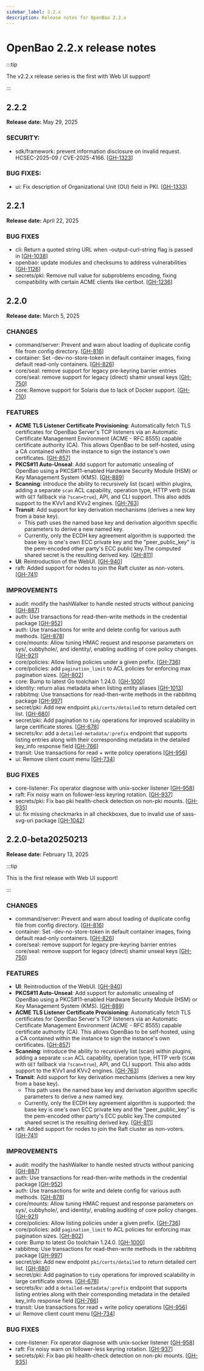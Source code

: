 ```yaml
---
sidebar_label: 2.2.x
description: Release notes for OpenBao 2.2.x
---
```


# OpenBao 2.2.x release notes

:::tip

The v2.2.x release series is the first with Web UI support!

:::

## 2.2.2
**Release date:** May 29, 2025

### SECURITY:

* sdk/framework: prevent information disclosure on invalid request. HCSEC-2025-09 / CVE-2025-4166. [[GH-1323](https://github.com/openbao/openbao/pull/1323)]

### BUG FIXES:

* ui: Fix description of Organizational Unit (OU) field in PKI. [[GH-1333](https://github.com/openbao/openbao/pull/1333)]

## 2.2.1
**Release date:** April 22, 2025

### BUG FIXES

* cli: Return a quoted string URL when -output-curl-string flag is passed in [[GH-1038](https://github.com/openbao/openbao/pull/1038)]
* openbao: update modules and checksums to address vulnerabilities [[GH-1126](https://github.com/openbao/openbao/pull/1126)]
* secrets/pki: Remove null value for subproblems encoding, fixing compatibility with certain ACME clients like certbot. [[GH-1236](https://github.com/openbao/openbao/pull/1236)]

## 2.2.0
**Release date:** March 5, 2025

### CHANGES

* command/server: Prevent and warn about loading of duplicate config file from config directory. [[GH-816](https://github.com/openbao/openbao/pull/816)]
* container: Set -dev-no-store-token in default container images, fixing default read-only containers. [[GH-826](https://github.com/openbao/openbao/pull/826)]
* core/seal: remove support for legacy pre-keyring barrier entries
core/seal: remove support for legacy (direct) shamir unseal keys [[GH-750](https://github.com/openbao/openbao/pull/750)]
* core: Remove support for Solaris due to lack of Docker support. [[GH-710](https://github.com/openbao/openbao/pull/710)]

### FEATURES

* **ACME TLS Listener Certificate Provisioning**: Automatically fetch TLS certificates for OpenBao Server's TCP listeners via an Automatic Certificate Management Environment (ACME - RFC 8555) capable certificate authority (CA). This allows OpenBao to be self-hosted, using a CA contained within the instance to sign the instance's own certificates. [[GH-857](https://github.com/openbao/openbao/pull/857)]
* **PKCS#11 Auto-Unseal**: Add support for automatic unsealing of OpenBao using a PKCS#11-enabled Hardware Security Module (HSM) or Key Management System (KMS). [[GH-889](https://github.com/openbao/openbao/pull/889)]
* **Scanning**: introduce the ability to recursively list (scan) within plugins, adding a separate `scan` ACL capability, operation type, HTTP verb (`SCAN` with `GET` fallback via `?scan=true`), API, and CLI support. This also adds support to the KVv1 and KVv2 engines. [[GH-763](https://github.com/openbao/openbao/pull/763)]
* **Transit**: Add support for key derivation mechanisms (derives a new key from a base key).
   - This path uses the named base key and derivation algorithm specific parameters to derive a new named key.
   - Currently, only the ECDH key agreement algorithm is supported: the base key is one's own ECC private key and the "peer_public_key" is the pem-encoded other party's ECC public key.The computed shared secret is the resulting derived key. [[GH-811](https://github.com/openbao/openbao/pull/811)]
* **UI**: Reintroduction of the WebUI. [[GH-940](https://github.com/openbao/openbao/pull/940)]
* raft: Added support for nodes to join the Raft cluster as non-voters. [[GH-741](https://github.com/openbao/openbao/pull/741)]

### IMPROVEMENTS

* audit: modify the hashWalker to handle nested structs without panicing [[GH-887](https://github.com/openbao/openbao/pull/887)]
* auth: Use transactions for read-then-write methods in the credential package [[GH-952](https://github.com/openbao/openbao/pull/952)]
* auth: Use transactions for write and delete config for various auth methods. [[GH-878](https://github.com/openbao/openbao/pull/878)]
* core/mounts: Allow tuning HMAC request and response parameters on sys/, cubbyhole/, and identity/, enabling auditing of core policy changes. [[GH-921](https://github.com/openbao/openbao/pull/921)]
* core/policies: Allow listing policies under a given prefix. [[GH-736](https://github.com/openbao/openbao/pull/736)]
* core/policies: add `pagination_limit` to ACL policies for enforcing max pagination sizes. [[GH-802](https://github.com/openbao/openbao/pull/802)]
* core: Bump to latest Go toolchain 1.24.0. [[GH-1000](https://github.com/openbao/openbao/pull/1000)]
* identity: return alias metadata when listing entity aliases [[GH-1013](https://github.com/openbao/openbao/pull/1013)]
* rabbitmq: Use transactions for read-then-write methods in the rabbitmq package [[GH-997](https://github.com/openbao/openbao/pull/997)]
* secret/pki: Add new endpoint `pki/certs/detailed` to return detailed cert list. [[GH-680](https://github.com/openbao/openbao/pull/680)]
* secret/pki: Add pagination to `tidy` operations for improved scalability in large certificate stores. [[GH-678](https://github.com/openbao/openbao/pull/678)]
* secrets/kv: add a `detailed-metadata/:prefix` endpoint that supports listing entries along with their corresponding metadata in the detailed key_info response field [[GH-766](https://github.com/openbao/openbao/pull/766)]
* transit: Use transactions for read + write policy operations [[GH-956](https://github.com/openbao/openbao/pull/956)]
* ui: Remove client count menu [[GH-734](https://github.com/openbao/openbao/pull/734)]

### BUG FIXES

* core-listener: Fix operator diagnose with unix-socker listener [[GH-958](https://github.com/openbao/openbao/pull/958)]
* raft: Fix noisy warn on follower-less keyring rotation. [[GH-937](https://github.com/openbao/openbao/pull/937)]
* secrets/pki: Fix bao pki health-check detection on non-pki mounts. [[GH-935](https://github.com/openbao/openbao/pull/935)]
* ui: fix missing checkmarks in all checkboxes, due to invalid use of sass-svg-uri package [[GH-1042](https://github.com/openbao/openbao/pull/1042)]


## 2.2.0-beta20250213
**Release date:** February 13, 2025

:::tip

This is the first release with Web UI support!

:::

### CHANGES

* command/server: Prevent and warn about loading of duplicate config file from config directory. [[GH-816](https://github.com/openbao/openbao/pull/816)]
* container: Set -dev-no-store-token in default container images, fixing default read-only containers. [[GH-826](https://github.com/openbao/openbao/pull/826)]
* core/seal: remove support for legacy pre-keyring barrier entries
core/seal: remove support for legacy (direct) shamir unseal keys [[GH-750](https://github.com/openbao/openbao/pull/750)]

### FEATURES

* **UI**: Reintroduction of the WebUI. [[GH-940](https://github.com/openbao/openbao/pull/940)]
* **PKCS#11 Auto-Unseal**: Add support for automatic unsealing of OpenBao using a PKCS#11-enabled Hardware Security Module (HSM) or Key Management System (KMS). [[GH-889](https://github.com/openbao/openbao/pull/889)]
* **ACME TLS Listener Certificate Provisioning**: Automatically fetch TLS certificates for OpenBao Server's TCP listeners via an Automatic Certificate Management Environment (ACME - RFC 8555) capable certificate authority (CA). This allows OpenBao to be self-hosted, using a CA contained within the instance to sign the instance's own certificates. [[GH-857](https://github.com/openbao/openbao/pull/857)]
* **Scanning**: introduce the ability to recursively list (scan) within plugins, adding a separate `scan` ACL capability, operation type, HTTP verb (`SCAN` with `GET` fallback via `?scan=true`), API, and CLI support. This also adds support to the KVv1 and KVv2 engines. [[GH-763](https://github.com/openbao/openbao/pull/763)]
* **Transit**: Add support for key derivation mechanisms (derives a new key from a base key).
   - This path uses the named base key and derivation algorithm specific parameters to derive a new named key.
   - Currently, only the ECDH key agreement algorithm is supported: the base key is one's own ECC private key and the "peer_public_key" is the pem-encoded other party's ECC public key.The computed shared secret is the resulting derived key. [[GH-811](https://github.com/openbao/openbao/pull/811)]
* raft: Added support for nodes to join the Raft cluster as non-voters. [[GH-741](https://github.com/openbao/openbao/pull/741)]

### IMPROVEMENTS

* audit: modify the hashWalker to handle nested structs without panicing [[GH-887](https://github.com/openbao/openbao/pull/887)]
* auth: Use transactions for read-then-write methods in the credential package [[GH-952](https://github.com/openbao/openbao/pull/952)]
* auth: Use transactions for write and delete config for various auth methods. [[GH-878](https://github.com/openbao/openbao/pull/878)]
* core/mounts: Allow tuning HMAC request and response parameters on sys/, cubbyhole/, and identity/, enabling auditing of core policy changes. [[GH-921](https://github.com/openbao/openbao/pull/921)]
* core/policies: Allow listing policies under a given prefix. [[GH-736](https://github.com/openbao/openbao/pull/736)]
* core/policies: add `pagination_limit` to ACL policies for enforcing max pagination sizes. [[GH-802](https://github.com/openbao/openbao/pull/802)]
* core: Bump to latest Go toolchain 1.24.0. [[GH-1000](https://github.com/openbao/openbao/pull/1000)]
* rabbitmq: Use transactions for read-then-write methods in the rabbitmq package [[GH-997](https://github.com/openbao/openbao/pull/997)]
* secret/pki: Add new endpoint `pki/certs/detailed` to return detailed cert list. [[GH-680](https://github.com/openbao/openbao/pull/680)]
* secret/pki: Add pagination to `tidy` operations for improved scalability in large certificate stores. [[GH-678](https://github.com/openbao/openbao/pull/678)]
* secrets/kv: add a `detailed-metadata/:prefix` endpoint that supports listing entries along with their corresponding metadata in the detailed key_info response field [[GH-766](https://github.com/openbao/openbao/pull/766)]
* transit: Use transactions for read + write policy operations [[GH-956](https://github.com/openbao/openbao/pull/956)]
* ui: Remove client count menu [[GH-734](https://github.com/openbao/openbao/pull/734)]

### BUG FIXES

* core-listener: Fix operator diagnose with unix-socker listener [[GH-958](https://github.com/openbao/openbao/pull/958)]
* raft: Fix noisy warn on follower-less keyring rotation. [[GH-937](https://github.com/openbao/openbao/pull/937)]
* secrets/pki: Fix bao pki health-check detection on non-pki mounts. [[GH-935](https://github.com/openbao/openbao/pull/935)]
